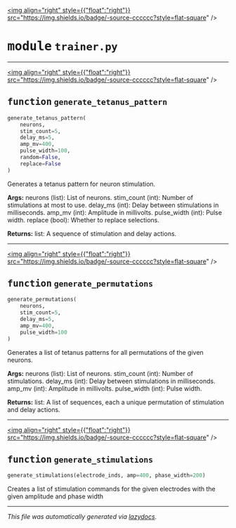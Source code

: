 <!-- markdownlint-disable -->

<a href="https://github.com/braingeneers/brainloop/blob/main/brainloop/core/trainer.py#L0"><img align="right" style={{"float":"right"}} src="https://img.shields.io/badge/-source-cccccc?style=flat-square" /></a>

# <kbd>module</kbd> `trainer.py`





---

<a href="https://github.com/braingeneers/brainloop/blob/main/brainloop/core/trainer.py#L5"><img align="right" style={{"float":"right"}} src="https://img.shields.io/badge/-source-cccccc?style=flat-square" /></a>

## <kbd>function</kbd> `generate_tetanus_pattern`

```python
generate_tetanus_pattern(
    neurons,
    stim_count=5,
    delay_ms=5,
    amp_mv=400,
    pulse_width=100,
    random=False,
    replace=False
)
```

Generates a tetanus pattern for neuron stimulation. 



**Args:**
 neurons (list): List of neurons. stim_count (int): Number of stimulations at most to use. delay_ms (int): Delay between stimulations in milliseconds. amp_mv (int): Amplitude in millivolts. pulse_width (int): Pulse width. replace (bool): Whether to replace selections. 



**Returns:**
 list: A sequence of stimulation and delay actions. 


---

<a href="https://github.com/braingeneers/brainloop/blob/main/brainloop/core/trainer.py#L33"><img align="right" style={{"float":"right"}} src="https://img.shields.io/badge/-source-cccccc?style=flat-square" /></a>

## <kbd>function</kbd> `generate_permutations`

```python
generate_permutations(
    neurons,
    stim_count=5,
    delay_ms=5,
    amp_mv=400,
    pulse_width=100
)
```

Generates a list of tetanus patterns for all permutations of the given neurons. 



**Args:**
 neurons (list): List of neurons. stim_count (int): Number of stimulations. delay_ms (int): Delay between stimulations in milliseconds. amp_mv (int): Amplitude in millivolts. pulse_width (int): Pulse width. 



**Returns:**
 list: A list of sequences, each a unique permutation of stimulation and delay actions. 


---

<a href="https://github.com/braingeneers/brainloop/blob/main/brainloop/core/trainer.py#L62"><img align="right" style={{"float":"right"}} src="https://img.shields.io/badge/-source-cccccc?style=flat-square" /></a>

## <kbd>function</kbd> `generate_stimulations`

```python
generate_stimulations(electrode_inds, amp=400, phase_width=200)
```

Creates a list of stimulation commands for the given electrodes with the given amplitude and phase width 




---

_This file was automatically generated via [lazydocs](https://github.com/ml-tooling/lazydocs)._
